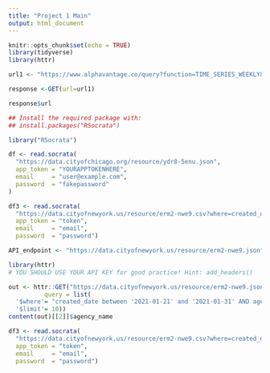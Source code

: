 ```yaml
---
title: "Project 1 Main"
output: html_document
---
```


```r
knitr::opts_chunk$set(echo = TRUE)
library(tidyverse)
library(httr)
```



```r
url1 <- "https://www.alphavantage.co/query?function=TIME_SERIES_WEEKLY&symbol=VOO&apikey=mykey"

response <-GET(url=url1)

response$url

```


```r
## Install the required package with:
## install.packages("RSocrata")

library("RSocrata")

df <- read.socrata(
  "https://data.cityofchicago.org/resource/ydr8-5enu.json",
  app_token = "YOURAPPTOKENHERE",
  email     = "user@example.com",
  password  = "fakepassword"
)
```


```r

df3 <- read.socrata(
  "https://data.cityofnewyork.us/resource/erm2-nwe9.csv?where=created_date between '2018-01-01 00:00:00 EDT' and '2021-01-01 00:00:00 EDT'",
  app_token = "token",
  email     = "email",
  password  = "password")


```




```r
API_endpoint <- "https://data.cityofnewyork.us/resource/erm2-nwe9.json"


```


```r
library(httr)
# YOU SHOULD USE YOUR API KEY for good practice! Hint: add_headers()

out <- httr::GET("https://data.cityofnewyork.us/resource/erm2-nwe9.json",
          query = list(
  '$where'= "created_date between '2021-01-21' and '2021-01-31' AND agency like 'MAY%'",
  '$limit'= 10))
content(out)[[2]]$agency_name
```

```r
df3 <- read.socrata(
  "https://data.cityofnewyork.us/resource/erm2-nwe9.csv?where=created_date between '2018-01-01 00:00:00 EDT' and '2021-01-01 00:00:00 EDT'",
  app_token = "token",
  email     = "email",
  password  = "password")
```


